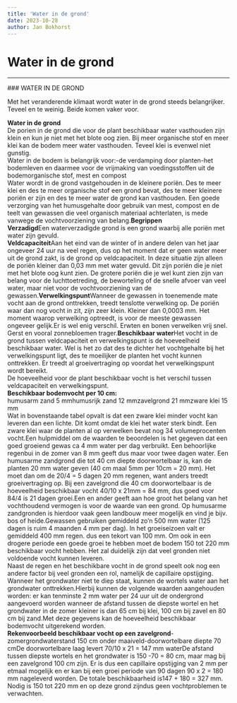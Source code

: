 ```yaml
---
title: 'Water in de grond'
date: 2023-10-28
author: Jan Bokhorst
---
```


# Water in de grond

---


          
  
  
  
  

   

 ### WATER IN DE GROND

 Met het veranderende klimaat wordt water in de grond steeds belangrijker. Teveel en te weinig. Beide komen vaker voor. 


   **Water in de grond**   
De porien in de grond die voor de plant beschikbaar water vasthouden zijn klein en kun je niet met het blote oog zien. Bij meer organische stof en meer klei kan de bodem meer water vasthouden. Teveel klei is evenwel niet gunstig.  
Water in de bodem is belangrijk voor:-de verdamping door planten-het bodemleven en daarmee voor de vrijmaking van voedingsstoffen uit de bodemorganische stof, mest en compost  
Water wordt in de grond vastgehouden in de kleinere poriën. Des te meer klei en des te meer organische stof een grond bevat, des te meer kleinere poriën er zijn en des te meer water de grond kan vasthouden. Een goede verzorging van het humusgehalte door gebruik van mest, compost en de teelt van gewassen die veel organisch materiaal achterlaten, is mede vanwege de vochtvoorziening van belang.**Begrippen**  
**Verzadigd**Een waterverzadigde grond is een grond waarbij alle poriën met water zijn gevuld.  
**Veldcapaciteit**Aan het eind van de winter of in andere delen van het jaar ongeveer 24 uur na veel regen, dus op het moment dat er geen water meer uit de grond zakt, is de grond op veldcapaciteit. In deze situatie zijn alleen de poriën kleiner dan 0,03 mm met water gevuld. Dit zijn poriën die je niet met het blote oog kunt zien. De grotere poriën die je wel kunt zien zijn van belang voor de luchttoetreding, de beworteling of de snelle afvoer van veel water, maar niet voor de vochtvoorziening van de gewassen.**Verwelkingspunt**Wanneer de gewassen in toenemende mate vocht aan de grond onttrekken, treedt tenslotte verwelking op. De poriën waar dan nog vocht in zit, zijn zeer klein. Kleiner dan 0,0003 mm. Het moment waarop verwelking optreedt, is voor de meeste gewassen ongeveer gelijk.Er is wel enig verschil. Erwten en bonen verwelken vrij snel. Gerst en vooral zonnebloemen trager.**Beschikbaar water**Het vocht in de grond tussen veldcapaciteit en verwelkingspunt is de hoeveelheid beschikbaar water. Wel is het zo dat des te dichter het vochtgehalte bij het verwelkingspunt ligt, des te moeilijker de planten het vocht kunnen onttrekken. Er treedt al groeivertraging op voordat het verwelkingspunt wordt bereikt.  
De hoeveelheid voor de plant beschikbaar vocht is het verschil tussen veldcapaciteit en verwelkingspunt.  
**Beschikbaar bodemvocht per 10 cm:**  
humusarm zand 5 mmhumusrijk zand 12 mmzavelgrond 21 mmzware klei 15 mm  
Wat in bovenstaande tabel opvalt is dat een zware klei minder vocht kan leveren dan een lichte. Dit komt omdat de klei het water sterk bindt. Een zware klei waar de planten al op verwelken bevat nog 34 volumeprocenten vocht.Een hulpmiddel om de waarden te beoordelen is het gegeven dat een goed groeiend gewas ca 4 mm water per dag verbruikt. Een behoorlijke regenbui in de zomer van 8 mm geeft dus maar voor twee dagen water. Een humusarme zandgrond die tot 40 cm diepte doorwortelbaar is, kan de planten 20 mm water geven (40 cm maal 5mm per 10cm = 20 mm). Het moet dan om de 20/4 = 5 dagen 20 mm regenen, want anders treedt groeivertraging op. Bij een zavelgrond die 40 cm doorwortelbaar is de hoeveelheid beschikbaar vocht 40/10 x 21mm = 84 mm, dus goed voor 84/4 is 21 dagen groei.Een en ander geeft aan hoe groot het belang van het vochthoudend vermogen is voor de waarde van een grond. Op humusarme zandgronden is hierdoor vaak geen landbouw meer mogelijk en vind je bijv. bos of heide.Gewassen gebruiken gemiddeld zo'n 500 mm water (125 dagen is ruim 4 maanden 4 mm per dag). In het groeiseizoen valt er gemiddeld 400 mm regen. dus een tekort van 100 mm. Om ook in een drogere periode een goede groei te hebben moet de bodem 150 tot 220 mm beschikbaar vocht hebben. Het zal duidelijk zijn dat veel gronden niet voldoende vocht kunnen leveren.  
Naast de regen en het beschikbare vocht in de grond speelt ook nog een andere factor bij veel gronden een rol, namelijk de capillaire opstijging. Wanneer het grondwater niet te diep staat, kunnen de wortels water aan het grondwater onttrekken.Hierbij kunnen de volgende waarden aangehouden worden: er kan tenminste 2 mm water per 24 uur uit de ondergrond aangevoerd worden wanneer de afstand tussen de diepste wortel en het grondwater in de zomer kleiner is dan 65 cm bij klei, 100 cm bij zavel en 80 cm bij zand.Met deze gegevens kan de hoeveelheid beschikbaar bodemvocht uitgerekend worden.  
**Rekenvoorbeeld beschikbaar vocht op een zavelgrond**-zomergrondwaterstand 150 cm onder maaiveld-doorwortelbare diepte 70 cmDe doorwortelbare laag levert 70/10 x 21 = 147 mm waterDe afstand tussen diepste wortels en het grondwater is 150 -70 = 80 cm, maar mag bij een zavelgrond 100 cm zijn. Er is dus een capillaire opstijging van 2 mm per etmaal mogelijk en er kan bij een groei periode van 90 dagen 90 x 2 = 180 mm nageleverd worden. De totale beschikbaarheid is147 + 180 = 327 mm. Nodig is 150 tot 220 mm en op deze grond zijndus geen vochtproblemen te verwachten.


